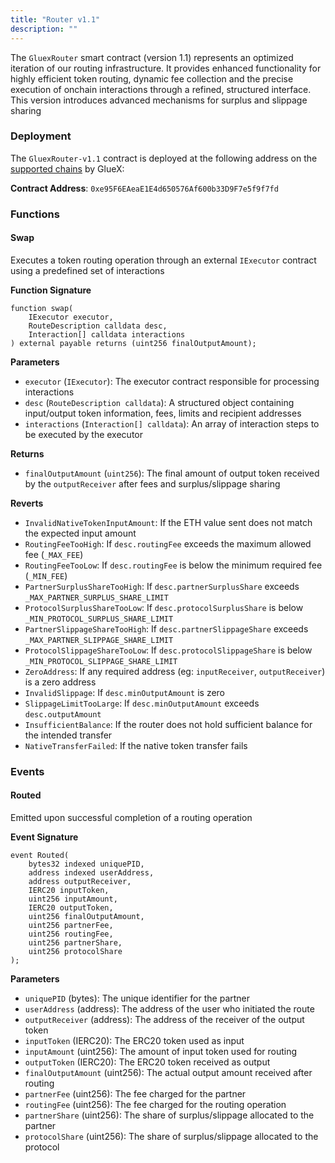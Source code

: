 ```yaml
---
title: "Router v1.1"
description: ""
---
```


The `GluexRouter` smart contract (version 1.1) represents an optimized iteration of our routing infrastructure. It provides enhanced functionality for highly efficient token routing, dynamic fee collection and the precise execution of onchain interactions through a refined, structured interface. This version introduces advanced mechanisms for surplus and slippage sharing

### Deployment

The `GluexRouter-v1.1` contract is deployed at the following address on the [supported chains](/documentation/references/supported-networks) by GlueX:

**Contract Address**: `0xe95F6EAeaE1E4d650576Af600b33D9F7e5f9f7fd`

### Functions

#### Swap

Executes a token routing operation through an external `IExecutor` contract using a predefined set of interactions

**Function Signature**

```solidity
function swap(
    IExecutor executor,
    RouteDescription calldata desc,
    Interaction[] calldata interactions
) external payable returns (uint256 finalOutputAmount);
```

**Parameters**

- `executor` (`IExecutor`): The executor contract responsible for processing interactions
- `desc` (`RouteDescription calldata`): A structured object containing input/output token information, fees, limits and recipient addresses
- `interactions` (`Interaction[] calldata`): An array of interaction steps to be executed by the executor

**Returns**

- `finalOutputAmount` (`uint256`): The final amount of output token received by the `outputReceiver` after fees and surplus/slippage sharing

**Reverts**

- `InvalidNativeTokenInputAmount`: If the ETH value sent does not match the expected input amount
- `RoutingFeeTooHigh`: If `desc.routingFee` exceeds the maximum allowed fee (`_MAX_FEE`)
- `RoutingFeeTooLow`: If `desc.routingFee` is below the minimum required fee (`_MIN_FEE`)
- `PartnerSurplusShareTooHigh`: If `desc.partnerSurplusShare` exceeds `_MAX_PARTNER_SURPLUS_SHARE_LIMIT`
- `ProtocolSurplusShareTooLow`: If `desc.protocolSurplusShare` is below `_MIN_PROTOCOL_SURPLUS_SHARE_LIMIT`
- `PartnerSlippageShareTooHigh`: If `desc.partnerSlippageShare` exceeds `_MAX_PARTNER_SLIPPAGE_SHARE_LIMIT`
- `ProtocolSlippageShareTooLow`: If `desc.protocolSlippageShare` is below `_MIN_PROTOCOL_SLIPPAGE_SHARE_LIMIT`
- `ZeroAddress`: If any required address (eg: `inputReceiver`, `outputReceiver`) is a zero address
- `InvalidSlippage`: If `desc.minOutputAmount` is zero
- `SlippageLimitTooLarge`: If `desc.minOutputAmount` exceeds `desc.outputAmount`
- `InsufficientBalance`: If the router does not hold sufficient balance for the intended transfer
- `NativeTransferFailed`: If the native token transfer fails

### Events

#### Routed

Emitted upon successful completion of a routing operation

**Event Signature**

```solidity
event Routed(
    bytes32 indexed uniquePID,
    address indexed userAddress,
    address outputReceiver,
    IERC20 inputToken,
    uint256 inputAmount,
    IERC20 outputToken,
    uint256 finalOutputAmount,
    uint256 partnerFee,
    uint256 routingFee,
    uint256 partnerShare,
    uint256 protocolShare
);
```

**Parameters**

- `uniquePID` (bytes): The unique identifier for the partner
- `userAddress` (address): The address of the user who initiated the route
- `outputReceiver` (address): The address of the receiver of the output token
- `inputToken` (IERC20): The ERC20 token used as input
- `inputAmount` (uint256): The amount of input token used for routing
- `outputToken` (IERC20): The ERC20 token received as output
- `finalOutputAmount` (uint256): The actual output amount received after routing
- `partnerFee` (uint256): The fee charged for the partner
- `routingFee` (uint256): The fee charged for the routing operation
- `partnerShare` (uint256): The share of surplus/slippage allocated to the partner
- `protocolShare` (uint256): The share of surplus/slippage allocated to the protocol

